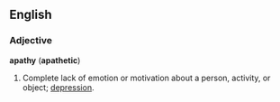 ==English==

===Adjective===
'''apathy''' ('''apathetic''')
#Complete lack of emotion or motivation about a person, activity, or object; [[depression]].